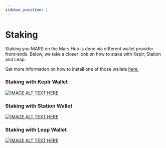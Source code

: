 ```yaml
---
sidebar_position: 1
---
```


# Staking

Staking you MARS on the Mars Hub is done via different wallet provider front-ends. Below, we take a closer look on how to stake with Keplr, Station and Leap.

Get more information on how to install one of those wallets [here.](https://docs.marsprotocol.io/docs/learn/workstation/basics/installing-a-wallet/installing-a-wallet-intro)

### Staking with Keplr Wallet

[![IMAGE ALT TEXT HERE](https://img.youtube.com/vi/C-cpELqFGkE/maxresdefault.jpg)](https://www.youtube.com/watch?v=C-cpELqFGkE)

### Staking with Station Wallet

[![IMAGE ALT TEXT HERE](https://i3.ytimg.com/vi/pl-dt9un9kw/hqdefault.jpg)](https://www.youtube.com/watch?v=pl-dt9un9kw)

### Staking with Leap Wallet

[![IMAGE ALT TEXT HERE](https://i3.ytimg.com/vi/mUGEmP1qY1s/hqdefault.jpg)](https://www.youtube.com/watch?v=mUGEmP1qY1s)
